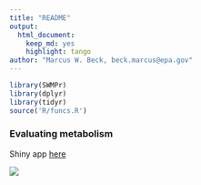 ```yaml
---
title: "README"
output: 
  html_document:
    keep_md: yes
    highlight: tango
author: "Marcus W. Beck, beck.marcus@epa.gov"
---
```


```r
library(SWMPr)
library(dplyr)
library(tidyr)
source('R/funcs.R')
```

### Evaluating metabolism 

Shiny app [here](https://beckmw.shinyapps.io/metab_eval/)

<a href="https://beckmw.shinyapps.io/metab_eval/"><img src = "screenshot.PNG"></a>
